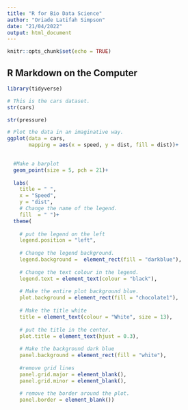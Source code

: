 ```yaml
---
title: "R for Bio Data Science"
author: "Oriade Latifah Simpson"
date: "21/04/2022"
output: html_document
---
```


```r
knitr::opts_chunk$set(echo = TRUE)
```

## R Markdown on the Computer

```r
library(tidyverse)
```

```r
# This is the cars dataset. 
str(cars)
```

```r
str(pressure)
```
```r
# Plot the data in an imaginative way.  
ggplot(data = cars,
       mapping = aes(x = speed, y = dist, fill = dist))+

  
  #Make a barplot
  geom_point(size = 5, pch = 21)+
  
  labs(
    title = " ",
    x = "Speed",
    y = "dist",
    # Change the name of the legend. 
    fill  = " ")+
  theme(
    
    # put the legend on the left 
    legend.position = "left",
    
    # Change the legend background. 
    legend.background =  element_rect(fill = "darkblue"),
    
    # Change the text colour in the legend. 
    legend.text = element_text(colour = "black"),
    
    # Make the entire plot background blue. 
    plot.background = element_rect(fill = "chocolate1"),
    
    # Make the title white
    title = element_text(colour = "White", size = 13),
    
    # put the title in the center. 
    plot.title = element_text(hjust = 0.3),
    
    # Make the background dark blue
    panel.background = element_rect(fill = "white"),
    
    #remove grid lines
    panel.grid.major = element_blank(),
    panel.grid.minor = element_blank(),
    
    # remove the border around the plot. 
    panel.border = element_blank())
```

